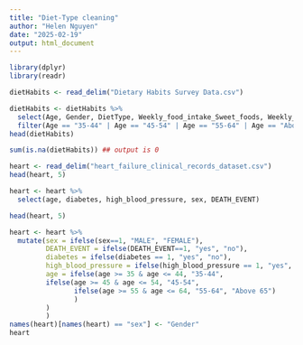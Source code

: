 ```yaml
---
title: "Diet-Type cleaning"
author: "Helen Nguyen"
date: "2025-02-19"
output: html_document
---
```


```r
library(dplyr)
library(readr)
```

```r
dietHabits <- read_delim("Dietary Habits Survey Data.csv")

dietHabits <- dietHabits %>%
  select(Age, Gender, DietType, Weekly_food_intake_Sweet_foods, Weekly_food_intake_Salty_foods) %>%
  filter(Age == "35-44" | Age == "45-54" | Age == "55-64" | Age == "Above 65")
head(dietHabits)

sum(is.na(dietHabits)) ## output is 0


```

```r
heart <- read_delim("heart_failure_clinical_records_dataset.csv")
head(heart, 5)

heart <- heart %>% 
  select(age, diabetes, high_blood_pressure, sex, DEATH_EVENT)

head(heart, 5)

heart <- heart %>% 
  mutate(sex = ifelse(sex==1, "MALE", "FEMALE"),
         DEATH_EVENT = ifelse(DEATH_EVENT==1, "yes", "no"),
         diabetes = ifelse(diabetes == 1, "yes", "no"),
         high_blood_pressure = ifelse(high_blood_pressure == 1, "yes", "no"),
         age = ifelse(age >= 35 & age <= 44, "35-44", 
         ifelse(age >= 45 & age <= 54, "45-54", 
                ifelse(age >= 55 & age <= 64, "55-64", "Above 65")
                )
         )
         )
names(heart)[names(heart) == "sex"] <- "Gender"
heart


```

